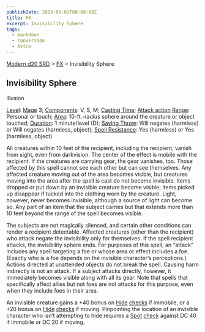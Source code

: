 ```yaml
---
publishDate: 2023-01-02T00:00:00Z
title: FX
excerpt: Invisibility Sphere
tags:
  - markdown
  - conversion
  - Astro
---
```


[Modern d20 SRD](/#modernD20) > [FX](modern-d20-srd-fx-index) > Invisibility Sphere

## Invisibility Sphere

Illusion

[Level](modern-d20-srd-fx-level): [Mage](modern-d20-srd-classes-advanced-mage) 3; [Components](modern-d20-srd-fx-components): V, S, M; [Casting Time](modern-d20-srd-fx-casting-time); [Attack action](modern-d20-srd-combat-attack-actions) [Range](modern-d20-srd-fx-range): Personal or touch; [Area](modern-d20-srd-fx-area): 10-ft.-radius sphere around the creature or object touched; [Duration](modern-d20-srd-fx-duration): 1 minute/level (D); [Saving Throw](modern-d20-srd-basics-saving-throws): Will negates (harmless) or Will negates (harmless, object); [Spell Resistance](modern-d20-srd-special-abilities-spell-resistance): Yes (harmless) or Yes (harmless, object)

All creatures within 10 feet of the recipient, including the recipient, vanish from sight, even from darkvision. The center of the effect is mobile with the recipient. If the creatures are carrying gear, the gear vanishes, too. Those affected by this spell cannot see each other but can see themselves. Any affected creature moving out of the area becomes visible, but creatures moving into the area after the spell is cast do not become invisible. Items dropped or put down by an invisible creature become visible; items picked up disappear if tucked into the clothing worn by the creature. Light, however, never becomes invisible, although a source of light can become so. Any part of an item that the subject carries but that extends more than 10 feet beyond the range of the spell becomes visible.

The subjects are not magically silenced, and certain other conditions can render a recipient detectable. Affected creatures (other than the recipient) who attack negate the invisibility only for themselves. If the spell recipient attacks, the invisibility sphere ends. For purposes of this spell, an “attack” includes any spell targeting a foe or whose area or effect includes a foe. (Exactly who is a foe depends on the invisible character’s perceptions.) Actions directed at unattended objects do not break the spell. Causing harm indirectly is not an attack. If a subject attacks directly, however, it immediately becomes visible along with all its gear. Note that spells that specifically affect allies but not foes are not attacks for this purpose, even when they include foes in their area.

An invisible creature gains a +40 bonus on [Hide](modern-d20-srd-skills-hide) [checks](modern-d20-srd-skills-skill-basics-php#skill-check-index) if
immobile, or a +20 bonus on [Hide](modern-d20-srd-skills-hide) [checks](modern-d20-srd-skills-skill-basics-php#skill-check-index) if
moving. Pinpointing the location of an invisible character who isn’t attempting
to hide requires a [Spot](modern-d20-srd-skills-spot) [check](modern-d20-srd-skills-spot-php#skill-check-index) against
DC 40 if immobile or DC 20 if moving.
